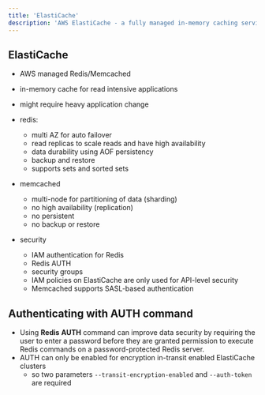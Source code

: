 ```yaml
---
title: 'ElastiCache'
description: 'AWS ElastiCache - a fully managed in-memory caching service supporting Redis and Memcached for high-performance applications.'
---
```


## ElastiCache

- AWS managed Redis/Memcached
- in-memory cache for read intensive applications
- might require heavy application change
- redis:
  - multi AZ for auto failover
  - read replicas to scale reads and have high availability
  - data durability using AOF persistency
  - backup and restore
  - supports sets and sorted sets
- memcached
  - multi-node for partitioning of data (sharding)
  - no high availability (replication)
  - no persistent
  - no backup or restore

- security
  - IAM authentication for Redis
  - Redis AUTH
  - security groups
  - IAM policies on ElastiCache are only used for API-level security
  - Memcached supports SASL-based authentication

## Authenticating with AUTH command

- Using **Redis** **AUTH** command can improve data security by requiring the user to enter a password before they are granted permission to execute Redis commands on a password-protected Redis server.
- AUTH can only be enabled for encryption in-transit enabled ElastiCache clusters
  - so two parameters `--transit-encryption-enabled` and `--auth-token` are required
